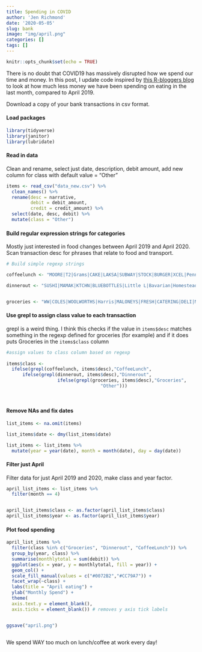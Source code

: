 ```yaml
---
title: Spending in COVID
author: 'Jen Richmond'
date: '2020-05-05'
slug: bank
image: "img/april.png"
categories: []
tags: []
---
```



```r
knitr::opts_chunk$set(echo = TRUE)
```


There is no doubt that COVID19 has massively disrupted how we spend our time and money. In this post, I update code inspired by [this R-bloggers blog](https://www.r-bloggers.com/analyse-your-bank-statements-using-r/) to look at how much less money we have been spending on eating in the last month, compared to April 2019. 

Download a copy of your bank transactions in csv format. 

#### Load packages
```r
library(tidyverse)
library(janitor)
library(lubridate)

```


#### Read in data

Clean and rename, select just date, description, debit amount, add new column for class with default value = "Other"
```r
items <- read_csv("data_new.csv") %>%
  clean_names() %>%
  rename(desc = narrative, 
         debit = debit_amount, 
         credit = credit_amount) %>%
  select(date, desc, debit) %>%
  mutate(class = "Other")


```


#### Build regular expression strings for categories

Mostly just interested in food changes between April 2019 and April 2020. Scan transaction desc for phrases that relate to food and transport. 
```r
# Build simple regexp strings

coffeelunch <- "MOORE|T2|Grams|CAKE|LAKSA|SUBWAY|STOCK|BURGER|XCEL|Penny|KETTLE|POP|Ground|GOMEZ|FUNG|VILLAGE|Campos|Estate|ANTONIO|MCDONALDS|Gelatissimo|COFFEE|CAFE|PICCOLO|MADENTZOGLOU|YACOCO|LAYERED|LITTLE ME|Marionette|Bohaus|BAYLEAF|SOCIETY|GRAMS|HEY|Courtyard|CHARLIE'S|TROPICAL|Lounge|GUSTO|ATOMIC|Coffee|Campus|Navitas|X74|LENTIL|Espresso|Poke|Bakery|SHED|CANS|PICKLE|Hungry|FORMAGGI|BAKERY|KURTOSH|Fratelli|Buffalo|Cow|Burgers|ANDERSEN'S|Chargrill|ICHI-BAN|COCO|ARC|Cafe|Boulangerie|UNIVERSITY|Erciyes|WOOD|AMBLE|Messina|Catering|Bake"

dinnerout <- "SUSHI|MAMAK|KTCHN|BLUEBOTTLES|Little L|Bavarian|Homestead|RESTAURANT|Ringer|THAI|Mamak|Gomez|BIERHAUS|CREPERIE |MESSINA|DOMINOS|GELATISSIMO|Osteria|TwoFatIndian|Dining|WOK|Rooftop|Pizza|Beresford|JOES|STINKING|COOKHOUSE|CLUB|Club|PASTA|FISH|FOUR|TOKYO|BISTRO|CLOVE|Arthur|HANGAR|FUSION|LUMI|ROCKPOOL|EATERY|Paddington|FRANK|BAT|Brauhaus|SHINABURO|JADE|NAKAJIMA|ITALIAN|INDIAN|TAVERN|Foodora|WPIZZA|SALUD|BETTYS|COFFS|Milky|BREW|PIZZA"


groceries <- "WW|COLES|WOOLWORTHS|Harris|MALONEYS|FRESH|CATERING|DELI|MARYDIAS|SEAFOOD|CAKE|BAKERS|IGA|SWEET|HOA|FARM|COUNTDOWN|WORLD|BUTCHRY|MARKET|FOODWORKS|ALDI|FOOD|HFM|PLAZA|Fine Foods|BALDICO|HILLVIEWFIN|KINGSMORE"

```

#### Use grepl to assign class value to each transaction

grepl is a weird thing. I think this checks if the value in `items$desc` matches something in the regexp defined for groceries (for example) and if it does puts Groceries in the `items$class` column
```r
#assign values to class column based on regexp
   
items$class <-  
  ifelse(grepl(coffeelunch, items$desc),"CoffeeLunch",
      ifelse(grepl(dinnerout, items$desc),"Dinnerout",
                   ifelse(grepl(groceries, items$desc),"Groceries",
                                   "Other")))
                                         
              
```


#### Remove NAs and fix dates
```r
list_items <- na.omit(items) 

list_items$date <- dmy(list_items$date)

list_items <- list_items %>%
  mutate(year = year(date), month = month(date), day = day(date))
```

#### Filter just April 

Filter data for just April 2019 and 2020, make class and year factor. 

```r
april_list_items <- list_items %>%
  filter(month == 4)


april_list_items$class <- as.factor(april_list_items$class)
april_list_items$year <- as.factor(april_list_items$year)

```


#### Plot food spending

```r
april_list_items %>%
  filter(class %in% c("Groceries", "Dinnerout", "CoffeeLunch")) %>%
  group_by(year, class) %>%
  summarise(monthlytotal = sum(debit)) %>%
  ggplot(aes(x = year, y = monthlytotal, fill = year)) +
  geom_col() +
  scale_fill_manual(values = c("#0072B2","#CC79A7")) +
  facet_wrap(~class) +
  labs(title = "April eating") +
  ylab("Monthly Spend") +
  theme(
  axis.text.y = element_blank(),
  axis.ticks = element_blank()) # removes y axis tick labels


ggsave("april.png")
  
```



We spend WAY too much on lunch/coffee at work every day!
